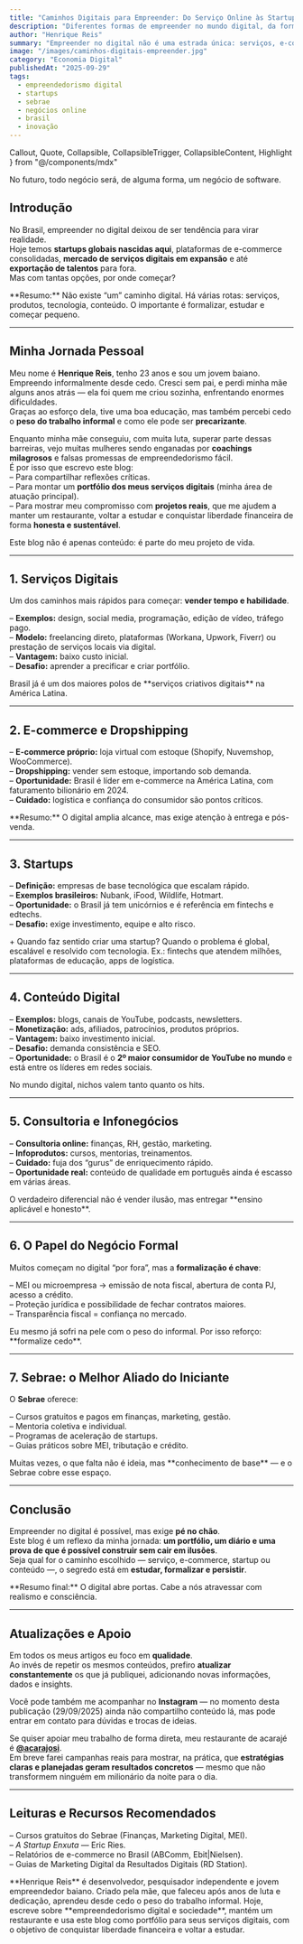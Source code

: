 ```yaml
---
title: "Caminhos Digitais para Empreender: Do Serviço Online às Startups Globais"
description: "Diferentes formas de empreender no mundo digital, da formalização como MEI às startups, com destaque para o papel do Sebrae e as oportunidades únicas do Brasil."
author: "Henrique Reis"
summary: "Empreender no digital não é uma estrada única: serviços, e-commerce, dropshipping, startups e consultorias são caminhos possíveis. Este artigo também é meu portfólio pessoal, escrito a partir da minha trajetória real."
image: "/images/caminhos-digitais-empreender.jpg"
category: "Economia Digital"
publishedAt: "2025-09-29"
tags:
  - empreendedorismo digital
  - startups
  - sebrae
  - negócios online
  - brasil
  - inovação
---
```


  Callout,
  Quote,
  Collapsible,
  CollapsibleTrigger,
  CollapsibleContent,
  Highlight
} from "@/components/mdx"

<Quote author="Marc Andreessen">
No futuro, todo negócio será, de alguma forma, um negócio de software.
</Quote>

## Introdução

No Brasil, empreender no digital deixou de ser tendência para virar realidade.  
Hoje temos **startups globais nascidas aqui**, plataformas de e-commerce consolidadas, **mercado de serviços digitais em expansão** e até **exportação de talentos** para fora.  
Mas com tantas opções, por onde começar?

<Callout variant="neutral">
**Resumo:** Não existe “um” caminho digital. Há várias rotas: serviços, produtos, tecnologia, conteúdo. O importante é formalizar, estudar e começar pequeno.
</Callout>

---

## Minha Jornada Pessoal

Meu nome é **Henrique Reis**, tenho 23 anos e sou um jovem baiano.  
Empreendo informalmente desde cedo. Cresci sem pai, e perdi minha mãe alguns anos atrás — ela foi quem me criou sozinha, enfrentando enormes dificuldades.  
Graças ao esforço dela, tive uma boa educação, mas também percebi cedo o **peso do trabalho informal** e como ele pode ser **precarizante**.

Enquanto minha mãe conseguiu, com muita luta, superar parte dessas barreiras, vejo muitas mulheres sendo enganadas por **coachings milagrosos** e falsas promessas de empreendedorismo fácil.  
É por isso que escrevo este blog:  
– Para compartilhar reflexões críticas.  
– Para montar um **portfólio dos meus serviços digitais** (minha área de atuação principal).  
– Para mostrar meu compromisso com **projetos reais**, que me ajudem a manter um restaurante, voltar a estudar e conquistar liberdade financeira de forma **honesta e sustentável**.

<Highlight>
Este blog não é apenas conteúdo: é parte do meu projeto de vida.
</Highlight>

---

## 1. Serviços Digitais

Um dos caminhos mais rápidos para começar: **vender tempo e habilidade**.

– **Exemplos:** design, social media, programação, edição de vídeo, tráfego pago.  
– **Modelo:** freelancing direto, plataformas (Workana, Upwork, Fiverr) ou prestação de serviços locais via digital.  
– **Vantagem:** baixo custo inicial.  
– **Desafio:** aprender a precificar e criar portfólio.

<Highlight>
Brasil já é um dos maiores polos de **serviços criativos digitais** na América Latina.
</Highlight>

---

## 2. E-commerce e Dropshipping

– **E-commerce próprio:** loja virtual com estoque (Shopify, Nuvemshop, WooCommerce).  
– **Dropshipping:** vender sem estoque, importando sob demanda.  
– **Oportunidade:** Brasil é líder em e-commerce na América Latina, com faturamento bilionário em 2024.  
– **Cuidado:** logística e confiança do consumidor são pontos críticos.

<Callout variant="neutral">
**Resumo:** O digital amplia alcance, mas exige atenção à entrega e pós-venda.
</Callout>

---

## 3. Startups

– **Definição:** empresas de base tecnológica que escalam rápido.  
– **Exemplos brasileiros:** Nubank, iFood, Wildlife, Hotmart.  
– **Oportunidade:** o Brasil já tem unicórnios e é referência em fintechs e edtechs.  
– **Desafio:** exige investimento, equipe e alto risco.

<Collapsible>
  <CollapsibleTrigger className="cursor-pointer font-bold text-brand-400">
    + Quando faz sentido criar uma startup?
  </CollapsibleTrigger>
  <CollapsibleContent>
    Quando o problema é global, escalável e resolvido com tecnologia.  
    Ex.: fintechs que atendem milhões, plataformas de educação, apps de logística.
  </CollapsibleContent>
</Collapsible>

---

## 4. Conteúdo Digital

– **Exemplos:** blogs, canais de YouTube, podcasts, newsletters.  
– **Monetização:** ads, afiliados, patrocínios, produtos próprios.  
– **Vantagem:** baixo investimento inicial.  
– **Desafio:** demanda consistência e SEO.  
– **Oportunidade:** o Brasil é o **2º maior consumidor de YouTube no mundo** e está entre os líderes em redes sociais.

<Quote author="Chris Anderson">
No mundo digital, nichos valem tanto quanto os hits.
</Quote>

---

## 5. Consultoria e Infonegócios

– **Consultoria online:** finanças, RH, gestão, marketing.  
– **Infoprodutos:** cursos, mentorias, treinamentos.  
– **Cuidado:** fuja dos “gurus” de enriquecimento rápido.  
– **Oportunidade real:** conteúdo de qualidade em português ainda é escasso em várias áreas.

<Highlight>
O verdadeiro diferencial não é vender ilusão, mas entregar **ensino aplicável e honesto**.
</Highlight>

---

## 6. O Papel do Negócio Formal

Muitos começam no digital “por fora”, mas a **formalização é chave**:

– MEI ou microempresa → emissão de nota fiscal, abertura de conta PJ, acesso a crédito.  
– Proteção jurídica e possibilidade de fechar contratos maiores.  
– Transparência fiscal = confiança no mercado.

<Highlight>
Eu mesmo já sofri na pele com o peso do informal.  
Por isso reforço: **formalize cedo**.
</Highlight>

---

## 7. Sebrae: o Melhor Aliado do Iniciante

O **Sebrae** oferece:

– Cursos gratuitos e pagos em finanças, marketing, gestão.  
– Mentoria coletiva e individual.  
– Programas de aceleração de startups.  
– Guias práticos sobre MEI, tributação e crédito.

<Callout variant="neutral">
Muitas vezes, o que falta não é ideia, mas **conhecimento de base** — e o Sebrae cobre esse espaço.
</Callout>

---

## Conclusão

Empreender no digital é possível, mas exige **pé no chão**.  
Este blog é um reflexo da minha jornada: **um portfólio, um diário e uma prova de que é possível construir sem cair em ilusões**.  
Seja qual for o caminho escolhido — serviço, e-commerce, startup ou conteúdo —, o segredo está em **estudar, formalizar e persistir**.

<Callout variant="neutral">
**Resumo final:** O digital abre portas. Cabe a nós atravessar com realismo e consciência.
</Callout>

---

## Atualizações e Apoio

Em todos os meus artigos eu foco em **qualidade**.  
Ao invés de repetir os mesmos conteúdos, prefiro **atualizar constantemente** os que já publiquei, adicionando novas informações, dados e insights.  

Você pode também me acompanhar no **Instagram** — no momento desta publicação (29/09/2025) ainda não compartilho conteúdo lá, mas pode entrar em contato para dúvidas e trocas de ideias.  

Se quiser apoiar meu trabalho de forma direta, meu restaurante de acarajé é **[@acarajosi](https://instagram.com/acarajosi)**.  
Em breve farei campanhas reais para mostrar, na prática, que **estratégias claras e planejadas geram resultados concretos** — mesmo que não transformem ninguém em milionário da noite para o dia.

---

## Leituras e Recursos Recomendados

– Cursos gratuitos do Sebrae (Finanças, Marketing Digital, MEI).  
– *A Startup Enxuta* — Eric Ries.  
– Relatórios de e-commerce no Brasil (ABComm, Ebit|Nielsen).  
– Guias de Marketing Digital da Resultados Digitais (RD Station).  

<Callout title="Sobre o Autor" variant="neutral">
**Henrique Reis** é desenvolvedor, pesquisador independente e jovem empreendedor baiano.  
Criado pela mãe, que faleceu após anos de luta e dedicação, aprendeu desde cedo o peso do trabalho informal.  
Hoje, escreve sobre **empreendedorismo digital e sociedade**, mantém um restaurante e usa este blog como portfólio para seus serviços digitais, com o objetivo de conquistar liberdade financeira e voltar a estudar.
</Callout>
